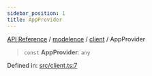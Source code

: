 ```yaml
---
sidebar_position: 1
title: AppProvider
---
```


[API Reference](/api-reference/modelence/client/variables/../../../index) / [modelence](/api-reference/modelence/client/variables/../../index) / [client](/api-reference/modelence/client/variables/../index) / AppProvider

> `const` **AppProvider**: `any`

Defined in: [src/client.ts:7](https://github.com/modelence/modelence/blob/7d33e85fecc66bf3ad18b30dec60511660ca302d/packages/modelence/src/client.ts#L7)
